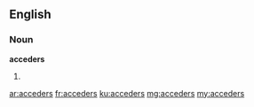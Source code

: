 ==English==

===Noun===
'''acceders'''

# {{plural of|acceder}}

[[ar:acceders]]
[[fr:acceders]]
[[ku:acceders]]
[[mg:acceders]]
[[my:acceders]]